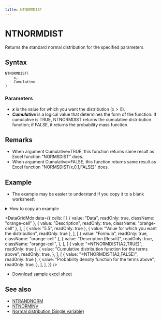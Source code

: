 ```yaml
---
title: NTNORMDIST
---
```



# NTNORMDIST

Returns the standard normal distribution for the specified parameters.

## Syntax

```excel
NTNORMDIST(
    x,
    Cumulative
)
```

### Parameters

- **_x_** is the value for which you want the distribution $(x>0)$.
- **_Cumulative_** is a logical value that determines the form of the function. If cumulative is TRUE, NTNORMDIST returns the cumulative distribution function; if FALSE, it returns the probability mass function.

## Remarks

- When argument Cumulative=TRUE, this function returns same result as Excel function "NORMSDIST" does.
- When argument Cumulative=FALSE, this function returns same result as Excel function "NORMSDIST(x,0,1,FALSE)" does.

## Example

- The example may be easier to understand if you copy it to a blank worksheet\

<details>
  <summary>How to copy an example</summary>

1.  Create a blank workbook or worksheet.
2.  Select the example in the Help topic.

    **Note**  Do not select the row or column headers.

    ![Selecting an example from Help](./../../assets/functions/HowToCopy.png)

    Selecting an example from Help

3.  Press CTRL+C.
4.  In the worksheet, select cell A1, and press CTRL+V.
5.  To switch between viewing the results and viewing the formulas that return the results, press CTRL+` (grave accent), or on the **Tools** menu, point to **Formula Auditing**, and then click **Formula Auditing Mode**.

</details>

<DataGridMdx
  data={{
    cells: [
      [
        { value: "Data", readOnly: true, className: "orange-cell" },
        { value: "Description", readOnly: true, className: "orange-cell" },
      ],
      [
        { value: "5.5", readOnly: true },
        { value: "Value for which you want the distribution", readOnly: true },
      ],
      [
        { value: "Formula", readOnly: true, className: "orange-cell" },
        {
          value: "Description (Result)",
          readOnly: true,
          className: "orange-cell",
        },
      ],
      [
        { value: "=NTNORMDIST(A2,TRUE)", readOnly: true },
        {
          value: "Cumulative distribution function for the terms above",
          readOnly: true,
        },
      ],
      [
        { value: "=NTNORMDIST(A2,FALSE)", readOnly: true },
        {
          value: "Probability density function for the terms above",
          readOnly: true,
        },
      ],
    ],
  }}
/>

- [Download sample excel sheet](./../../assets/NtRand2.zip)

## See also

- [NTRANDNORM](../01-random-numbers/01-single-series/11-ntrandnorm.mdx)
- [NTNORMINV](072-ntnorminv.mdx)
- [Normal distribution (Single variable)](../../05-gallery-of-distributions/01-normal-distribution-single.mdx)
